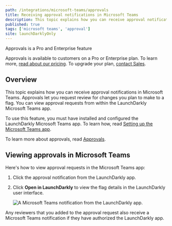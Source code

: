 ```yaml
---
path: /integrations/microsoft-teams/approvals
title: Receiving approval notifications in Microsoft Teams
description: This topic explains how you can receive approval notifications in Microsoft Teams.
published: true
tags: ['microsoft teams', 'approval']
site: launchDarklyOnly
---
```


<Callout intent="primary">
<CalloutTitle>Approvals is a Pro and Enterprise feature</CalloutTitle>
<CalloutDescription>

Approvals is available to customers on a Pro or Enterprise plan. To learn more, [read about our pricing](https://launchdarkly.com/pricing/). To upgrade your plan, [contact Sales](https://launchdarkly.com/contact-sales/).

</CalloutDescription>
</Callout>

## Overview

This topic explains how you can receive approval notifications in Microsoft Teams. Approvals let you request review for changes you plan to make to a flag. You can view approval requests from within the LaunchDarkly Microsoft Teams app.

To use this feature, you must have installed and configured the LaunchDarkly Microsoft Teams app. To learn how, read [Setting up the Microsoft Teams app](/integrations/microsoft-teams/setting-up).

To learn more about approvals, read [Approvals](/home/feature-workflows/approvals).

## Viewing approvals in Microsoft Teams

Here's how to view approval requests in the Microsoft Teams app:

1. Click the approval notification from the LaunchDarkly app.
2. Click **Open in LaunchDarkly** to view the flag details in the LaunchDarkly user interface.

   ![A Microsoft Teams notification from the LaunchDarkly app.](teams-ld-approval-notification.png)

Any reviewers that you added to the approval request also receive a Microsoft Teams notification if they have authorized the LaunchDarkly app.
